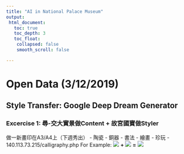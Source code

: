 ```yaml
---
title: "AI in National Palace Museum"
output:
 html_document:
   toc: true
   toc_depth: 3
   toc_float:
    collapsed: false
    smooth_scroll: false

---
```


# Open Data (3/12/2019)

## Style Transfer: Google Deep Dream Generator

### Excercise 1: 尋-交大實景做Content + 故宮國寶做Styler
做一新畫印在A3/A4上（下週秀出）
 - 陶瓷
 - 銅器
 - 書法
 - 繪畫
 - 珍玩
 - 140.113.73.215/calligraphy.php
 For Example:
 ![](https://i.imgur.com/22aJPFK.jpg)
 **+**
 ![](https://i.imgur.com/nwjzwY2.jpg)
 **=**
 ![](https://i.imgur.com/uigps19.jpg)